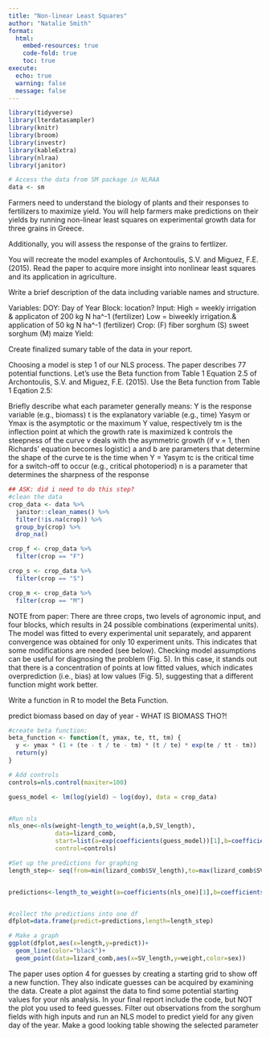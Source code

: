```yaml
---
title: "Non-linear Least Squares"
author: "Natalie Smith"
format: 
  html:
    embed-resources: true
    code-fold: true
    toc: true
execute: 
  echo: true
  warning: false
  message: false
---
```


```r
library(tidyverse)
library(lterdatasampler)
library(knitr)
library(broom)
library(investr)
library(kableExtra)
library(nlraa)
library(janitor)
```


```r
# Access the data from SM package in NLRAA
data <- sm

```
Farmers need to understand the biology of plants and their responses to fertilizers to maximize yield. You will help farmers make predictions on their yields by running non-linear least squares on experimental growth data for three grains in Greece. 

Additionally, you will assess the response of the grains to fertlizer. 

You will recreate the model examples of Archontoulis, S.V. and Miguez, F.E. (2015). Read the paper to acquire more insight into nonlinear least squares and its application in agriculture. 

Write a brief description of the data including variable names and structure. 

Variables: 
DOY: Day of Year
Block: location?
Input: 
  High = weekly irrigation & applicaton of 200 kg N ha^-1 (fertilizer)
  Low = biweekly irrigation.& application of 50 kg N ha^-1 (fertilizer)
Crop: 
  (F) fiber sorghum
  (S) sweet sorghum 
  (M) maize 
Yield:

Create finalized sumary table of the data in your report. 

Choosing a model is step 1 of our NLS process. The paper describes 77 potential functions. Let’s use the Beta function from Table 1 Equation 2.5 of Archontoulis, S.V. and Miguez, F.E. (2015). 
Use the Beta function from Table 1 Eqation 2.5:

Briefly describe what each parameter generally means: 
Y is the response variable (e.g., biomass)
t is the explanatory variable (e.g., time)
Yasym or Ymax is the asymptotic or the maximum Y value, respectively
tm is the inflection point at which the growth rate is maximized
k controls the steepness of the curve
v deals with the asymmetric growth (if v = 1, then Richards' equation becomes logistic)
a and b are parameters that determine the shape of the curve
te is the time when Y = Yasym
tc is the critical time for a switch-off to occur (e.g., critical photoperiod)
n is a parameter that determines the sharpness of the response



```r
## ASK: did i need to do this step?
#clean the data
crop_data <- data %>% 
  janitor::clean_names() %>%
  filter(!is.na(crop)) %>% 
  group_by(crop) %>% 
  drop_na()

crop_f <- crop_data %>% 
  filter(crop == "F")

crop_s <- crop_data %>% 
  filter(crop == "S")

crop_m <- crop_data %>% 
  filter(crop == "M")

```

NOTE from paper:
There are three crops, two levels of agronomic input, and four blocks, which results in 24 possible combinations (experimental units). The model was fitted to every experimental unit separately, and apparent convergence was obtained for only 10 experiment units. This indicates that some modifications are needed (see below). Checking model assumptions can be useful for diagnosing the problem (Fig. 5). In this case, it stands out that there is a concentration of points at low fitted values, which indicates overprediction (i.e., bias) at low values (Fig. 5), suggesting that a different function might work better.

Write a function in R to model the Beta Function.

predict biomass based on day of year - WHAT IS 
BIOMASS THO?!
```r
#create beta function:
beta_function <- function(t, ymax, te, tt, tm) {
  y <- ymax * (1 + (te - t / te - tm) * (t / te) * exp(te / tt - tm))
  return(y)
}

# Add controls
controls=nls.control(maxiter=100)

guess_model <- lm(log(yield) ~ log(doy), data = crop_data)


#Run nls
nls_one<-nls(weight~length_to_weight(a,b,SV_length),
             data=lizard_comb,
             start=list(a=exp(coefficients(guess_model))[1],b=coefficients(guess_model)[2]),
             control=controls)

#Set up the predictions for graphing
length_step<- seq(from=min(lizard_comb$SV_length),to=max(lizard_comb$SV_length),length.out=100)


predictions<-length_to_weight(a=coefficients(nls_one)[1],b=coefficients(nls_one)[2],length_step)


#collect the predictions into one df
dfplot=data.frame(predict=predictions,length=length_step)

# Make a graph
ggplot(dfplot,aes(x=length,y=predict))+
  geom_line(color="black")+
  geom_point(data=lizard_comb,aes(x=SV_length,y=weight,color=sex))
```


The paper uses option 4 for guesses by creating a starting grid to show off a new function. 
They also indicate guesses can be acquired by examining the data. 
Create a plot against the data to find some potential starting values for your nls analysis. 
In your final report include the code, but NOT the plot you used to feed guesses.
Filter out observations from the sorghum fields with high inputs and run an NLS model to predict yield for any given day of the year. 
Make a good looking table showing the selected parameter 
